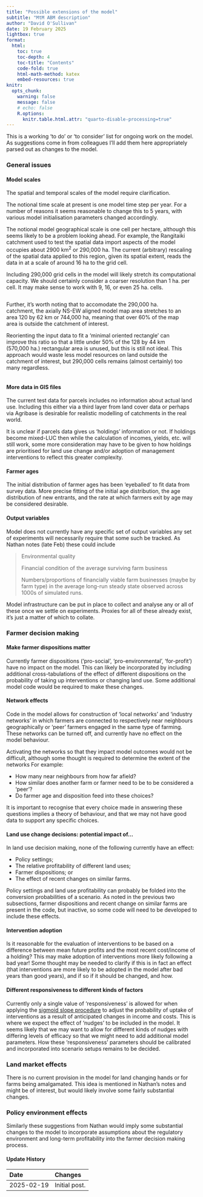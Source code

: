 ```yaml
---
title: "Possible extensions of the model"
subtitle: "MtM ABM description"
author: "David O'Sullivan"
date: 19 February 2025
lightbox: true
format:
  html:
    toc: true
    toc-depth: 4
    toc-title: "Contents"
    code-fold: true
    html-math-method: katex
    embed-resources: true
knitr:
  opts_chunk: 
    warning: false
    message: false
    # echo: false
    R.options: 
      knitr.table.html.attr: "quarto-disable-processing=true"
---
```


This is a working 'to do' or 'to consider' list for ongoing work on the model. As suggestions come in from colleagues I'll add them here appropriately parsed out as changes to the model.

### General issues
#### Model scales
The spatial and temporal scales of the model require clarification. 

The notional time scale at present is one model time step per year. For a number of reasons it seems reasonable to change this to 5 years, with various model initialisation parameters changed accordingly.

The notional model geographical scale is one cell per hectare, although this seems likely to be a problem looking ahead. For example, the Rangitaiki catchment used to test the spatial data import aspects of the model occupies about 2900 km<sup>2</sup> or 290,000 ha. The current (arbitrary) rescaling of the spatial data applied to this region, given its spatial extent, reads the data in at a scale of around 16 ha to the grid cell.

Including 290,000 grid cells in the model will likely stretch its computational capacity. We should certainly consider a coarser resolution than 1 ha. per cell. It may make sense to work with 9, 16, or even 25 ha. cells.

::: {.columns}
::: {.column}
Further, it's worth noting that to accomodate the 290,000 ha. catchment, the axially NS-EW aligned model map area stretches to an area 120 by 62 km or 744,000 ha, meaning that over 60% of the map area is outside the catchment of interest. 

Reorienting the input data to fit a 'minimal oriented rectangle' can improve this ratio so that a little under 50% of the 128 by 44 km (570,000 ha.) rectangular area is unused, but this is still not ideal. This approach would waste less model resources on land outside the catchment of interest, but 290,000 cells remains (almost certainly) too many regardless.
:::
::: {.column}
![](rangitaiki-bb-mor.png){style="padding-left:10px"}
:::
:::

#### More data in GIS files
The current test data for parcels includes no information about actual land use. Including this either via a third layer from land cover data or perhaps via Agribase is desirable for realistic modelling of catchments in the real world. 

It is unclear if parcels data gives us 'holdings' information or not. If holdings become mixed-LUC then while the calculation of incomes, yields, etc. will still work, some more consideration may have to be given to how holdings are prioritised for land use change and/or adoption of management interventions to reflect this greater complexity.

#### Farmer ages
The initial distribution of farmer ages has been 'eyeballed' to fit data from survey data. More precise fitting of the initial age distribution, the age distribution of new entrants, and the rate at which farmers exit by age may be considered desirable.

#### Output variables
Model does not currently have any specific set of output variables any set of experiments will necessarily require that some such be tracked. As Nathan notes (late Feb) these could include

> Environmental quality
> 
> Financial condition of the average surviving farm business
> 
> Numbers/proportions of financially viable farm businesses (maybe by farm type) in the average long-run steady state observed across 1000s of simulated runs.

Model infrastructure can be put in place to collect and analyse any or all of these once we settle on experiments. Proxies for all of these already exist, it's just a matter of which to collate. 

### Farmer decision making
#### Make farmer dispositions matter
Currently farmer dispositions ('pro-social', 'pro-environmental', 'for-profit') have no impact on the model. This can likely be incorporated by including additional cross-tabulations of the effect of different dispositions on the probability of taking up interventions or changing land use. Some additional model code would be required to make these changes.

#### Network effects
Code in the model allows for construction of 'local networks' and 'industry networks' in which farmers are connected to respectively near neighbours geographically or 'peer' farmers engaged in the same type of farming. These networks can be turned off, and currently have no effect on the model behaviour.

Activating the networks so that they impact model outcomes would not be difficult, although some thought is required to determine the extent of the networks For example: 

+ How many near neighbours from how far afield? 
+ How similar does another farm or farmer need to be to be considered a 'peer'? 
+ Do farmer age and disposition feed into these choices?

It is important to recognise that every choice made in answering these questions implies a theory of behaviour, and that we may not have good data to support any specific choices.

#### Land use change decisions: potential impact of...
In land use decision making, none of the following currently have an effect:

 + Policy settings; 
 + The relative profitability of different land uses;
 + Farmer dispositions; or
 + The effect of recent changes on similar farms.

Policy settings and land use profitability can probably be folded into the conversion probabilities of a scenario. As noted in the previous two subsections, farmer dispositions and recent change on similar farms are present in the code, but inactive, so some code will need to be developed to include these effects.

#### Intervention adoption
Is it reasonable for the evaluation of interventions to be based on a difference between mean future profits and the most recent cost/income of a holding? This may make adoption of interventions more likely following a bad year! Some thought may be needed to clarify if this is in fact an effect (that interventions are more likely to be adopted in the model after bad years than good years), and if so if it should be changed, and how.

#### Different responsiveness to different kinds of factors
Currently only a single value of 'responsiveness' is allowed for when applying the [sigmoid slope procedure](05-farmer-decisions-interventions.qmd#considering-interventions) to adjust the probability of uptake of interventions as a result of anticipated changes in income and costs. This is where we expect the effect of 'nudges' to be included in the model. It seems likely that we may want to allow for different kinds of nudges with differing levels of efficacy so that we might need to add additional model parameters. How these 'responsiveness' parameters should be calibrated and incorporated into scenario setups remains to be decided.

### Land market effects
There is no current provision in the model for land changing hands or for farms being amalgamated. This idea is mentioned in Nathan's notes and might be of interest, but would likely involve some fairly substantial changes.

### Policy environment effects
Similarly these suggestions from Nathan would imply some substantial changes to the model to incorporate assumptions about the regulatory environment and long-term profitability into the farmer decision making process.

::: {.callout-note collapse="true"}
#### Update History

| Date | Changes
|:-|:------
| 2025-02-19 | Initial post.                       

:::
